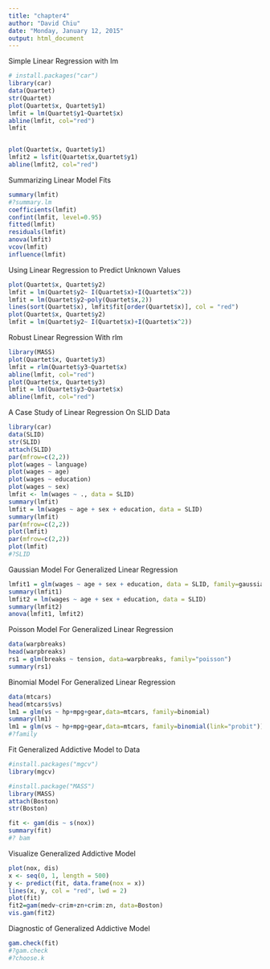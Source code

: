 ---
title: "chapter4"
author: "David Chiu"
date: "Monday, January 12, 2015"
output: html_document
---

Simple Linear Regression with lm

```{r}
# install.packages("car")
library(car)
data(Quartet)
str(Quartet)
plot(Quartet$x, Quartet$y1)
lmfit = lm(Quartet$y1~Quartet$x)
abline(lmfit, col="red")   
lmfit


plot(Quartet$x, Quartet$y1)
lmfit2 = lsfit(Quartet$x,Quartet$y1)
abline(lmfit2, col="red")  


```

Summarizing Linear Model Fits

```{r}
summary(lmfit)
#?summary.lm
coefficients(lmfit)
confint(lmfit, level=0.95) 
fitted(lmfit) 
residuals(lmfit) 
anova(lmfit) 
vcov(lmfit) 
influence(lmfit)

```
Using Linear Regression to Predict Unknown Values

```{r}
plot(Quartet$x, Quartet$y2)
lmfit = lm(Quartet$y2~ I(Quartet$x)+I(Quartet$x^2))
lmfit = lm(Quartet$y2~poly(Quartet$x,2))
lines(sort(Quartet$x), lmfit$fit[order(Quartet$x)], col = "red")
plot(Quartet$x, Quartet$y2)
lmfit = lm(Quartet$y2~ I(Quartet$x)+I(Quartet$x^2))
```

Robust Linear Regression With rlm 

```{r}
library(MASS)
plot(Quartet$x, Quartet$y3)
lmfit = rlm(Quartet$y3~Quartet$x)
abline(lmfit, col="red")
plot(Quartet$x, Quartet$y3)
lmfit = lm(Quartet$y3~Quartet$x)
abline(lmfit, col="red")
```

A Case Study of Linear Regression On SLID Data

```{r}
library(car)
data(SLID)
str(SLID)
attach(SLID)
par(mfrow=c(2,2))
plot(wages ~ language)
plot(wages ~ age)
plot(wages ~ education)
plot(wages ~ sex)
lmfit <- lm(wages ~ ., data = SLID)
summary(lmfit)
lmfit = lm(wages ~ age + sex + education, data = SLID)
summary(lmfit)
par(mfrow=c(2,2))
plot(lmfit)
par(mfrow=c(2,2))
plot(lmfit)
#?SLID
```

Gaussian Model For Generalized Linear Regression
```{r}
lmfit1 = glm(wages ~ age + sex + education, data = SLID, family=gaussian)
summary(lmfit1)
lmfit2 = lm(wages ~ age + sex + education, data = SLID)
summary(lmfit2)
anova(lmfit1, lmfit2)
```

Poisson Model For Generalized Linear Regression 

```{r}
data(warpbreaks)
head(warpbreaks)
rs1 = glm(breaks ~ tension, data=warpbreaks, family="poisson")
summary(rs1)
```
Binomial Model For Generalized Linear Regression 
```{r}
data(mtcars)
head(mtcars$vs)
lm1 = glm(vs ~ hp+mpg+gear,data=mtcars, family=binomial)
summary(lm1)
lm1 = glm(vs ~ hp+mpg+gear,data=mtcars, family=binomial(link="probit"))
#?family
```
Fit Generalized Addictive Model to Data
```{r}
#install.packages("mgcv")
library(mgcv)

#install.package("MASS")
library(MASS)
attach(Boston)
str(Boston)

fit <- gam(dis ~ s(nox))
summary(fit)
#? bam

```
Visualize Generalized Addictive Model
```{r}
plot(nox, dis)
x <- seq(0, 1, length = 500)
y <- predict(fit, data.frame(nox = x))
lines(x, y, col = "red", lwd = 2)
plot(fit)
fit2=gam(medv~crim+zn+crim:zn, data=Boston)
vis.gam(fit2)
```

Diagnostic of Generalized Addictive Model 

```{r}
gam.check(fit)
#?gam.check
#?choose.k
```